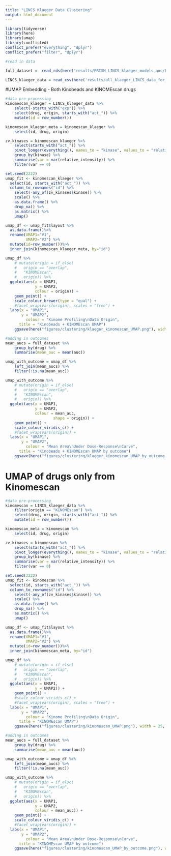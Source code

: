 ```yaml
---
title: "LINCS Klaeger Data Clustering"
output: html_document
---
```


```r
library(tidyverse)
library(here)
library(umap)
library(conflicted)
conflict_prefer("everything", "dplyr")
conflict_prefer("filter", "dplyr")
```

```r
#read in data 

full_dataset =  read_rds(here('results/PRISM_LINCS_klaeger_models_auc/PRISM_LINCS_klaeger_data_for_ml_auc.rds.gz'))

LINCS_klaeger_data = read_csv(here('results/all_klaeger_LINCS_data_for_ml_wide.csv'))
```

#UMAP Embedding - Both Kinobeads and KINOMEscan drugs

```r
#data pre-processing
kinomescan_klaeger = LINCS_klaeger_data %>% 
	select(-starts_with("exp")) %>% 
	select(drug, origin, starts_with("act_")) %>% 
	mutate(id = row_number())

kinomescan_klaeger_meta = kinomescan_klaeger %>% 
	select(id, drug, origin)

zv_kinases = kinomescan_klaeger %>% 
	select(starts_with("act_")) %>% 
	pivot_longer(everything(), names_to = "kinase", values_to = "relative_intensity") %>% 
	group_by(kinase) %>% 
	summarise(var = var(relative_intensity)) %>% 
	filter(var == 0)
```

```r
set.seed(2222)
umap_fit <- kinomescan_klaeger %>%
  select(id, starts_with("act_")) %>%
  column_to_rownames("id") %>% 
	select(-any_of(zv_kinases$kinase)) %>% 
	scale() %>% 
	as.data.frame() %>% 
	drop_na() %>% 
	as.matrix() %>% 
	umap()

umap_df <- umap_fit$layout %>%
  as.data.frame()%>%
  rename(UMAP1="V1",
         UMAP2="V2") %>%
  mutate(id=row_number())%>%
  inner_join(kinomescan_klaeger_meta, by="id")

umap_df %>%
	# mutate(origin = if_else(
	# 	origin == "overlap",
	# 	"KINOMEscan",
	# 	origin)) %>% 
  ggplot(aes(x = UMAP1, 
             y = UMAP2, 
             colour = origin)) +
	geom_point() +
	scale_colour_brewer(type = "qual") +
	#facet_wrap(vars(origin), scales = "free") +
  labs(x = "UMAP1",
       y = "UMAP2",
  		 colour = "Kinome Profiling\nData Origin",
      title = "Kinobeads + KINOMEscan UMAP")
	ggsave(here("figures/clustering/klaeger_kinomescan_UMAP.png"), width = 25, height = 15, units = "cm")
```

```r
#adding in outcomes
mean_aucs = full_dataset %>% 
	group_by(drug) %>% 
	summarise(mean_auc = mean(auc))

umap_with_outcome = umap_df %>% 
	left_join(mean_aucs) %>% 
	filter(!is.na(mean_auc))

umap_with_outcome %>%
	# mutate(origin = if_else(
	# 	origin == "overlap",
	# 	"KINOMEscan",
	# 	origin)) %>% 
  ggplot(aes(x = UMAP1, 
             y = UMAP2, 
             colour = mean_auc, 
  					 shape = origin)) +
	geom_point() +
	scale_colour_viridis_c() +
	#facet_wrap(vars(origin)) +
  labs(x = "UMAP1",
       y = "UMAP2",
  		 colour = "Mean Area\nUnder Dose-Response\nCurve",
      title = "Kinobeads + KINOMEscan UMAP by outcome")
	ggsave(here("figures/clustering/klaeger_kinomescan_UMAP_by_outcome.png"), width = 25, height = 15, units = "cm")
```

# UMAP of drugs only from Kinomescan

```r
#data pre-processing
kinomescan = LINCS_klaeger_data %>%
	filter(origin == "KINOMEscan") %>% 
	select(drug, origin, starts_with("act_")) %>% 
	mutate(id = row_number())

kinomescan_meta = kinomescan %>% 
	select(id, drug, origin)

zv_kinases = kinomescan %>% 
	select(starts_with("act_")) %>% 
	pivot_longer(everything(), names_to = "kinase", values_to = "relative_intensity") %>% 
	group_by(kinase) %>% 
	summarise(var = var(relative_intensity)) %>% 
	filter(var == 0)
```

```r
set.seed(2222)
umap_fit <- kinomescan %>%
  select(id, starts_with("act_")) %>%
  column_to_rownames("id") %>% 
	select(-any_of(zv_kinases$kinase)) %>% 
	scale() %>% 
	as.data.frame() %>% 
	drop_na() %>% 
	as.matrix() %>% 
	umap()

umap_df <- umap_fit$layout %>%
  as.data.frame()%>%
  rename(UMAP1="V1",
         UMAP2="V2") %>%
  mutate(id=row_number())%>%
  inner_join(kinomescan_meta, by="id")

umap_df %>%
	# mutate(origin = if_else(
	# 	origin == "overlap",
	# 	"KINOMEscan",
	# 	origin)) %>%
  ggplot(aes(x = UMAP1,
             y = UMAP2)) +
	geom_point() +
	#scale_colour_viridis_c() +
	#facet_wrap(vars(origin), scales = "free") +
  labs(x = "UMAP1",
       y = "UMAP2",
  		 colour = "Kinome Profiling\nData Origin",
      title = "KINOMEscan UMAP")
	ggsave(here("figures/clustering/kinomescan_UMAP.png"), width = 25, height = 15, units = "cm")
```

```r
#adding in outcomes
mean_aucs = full_dataset %>% 
	group_by(drug) %>% 
	summarise(mean_auc = mean(auc))

umap_with_outcome = umap_df %>% 
	left_join(mean_aucs) %>% 
	filter(!is.na(mean_auc))

umap_with_outcome %>%
	# mutate(origin = if_else(
	# 	origin == "overlap",
	# 	"KINOMEscan",
	# 	origin)) %>% 
  ggplot(aes(x = UMAP1, 
             y = UMAP2, 
             colour = mean_auc)) +
	geom_point() +
	scale_colour_viridis_c() +
	#facet_wrap(vars(origin)) +
  labs(x = "UMAP1",
       y = "UMAP2",
  		 colour = "Mean Area\nUnder Dose-Response\nCurve",
      title = "KINOMEscan UMAP by outcome")
	ggsave(here("figures/clustering/kinomescan_UMAP_by_outcome.png"), width = 25, height = 15, units = "cm")
```